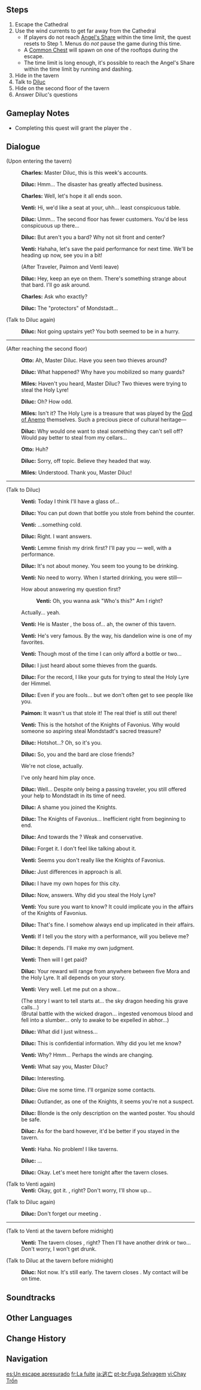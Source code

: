{{Quest Infobox
|id            = 00376
|image         = Archon Quest Wild Escape.png
|type          = Archon
|chapter       = Prologue
|actNum        = II
|act           = For a Tomorrow Without Tears
|part          = 7
|startLocation = [[Mondstadt City|Mondstadt]], [[Mondstadt]]
|region        = Mondstadt
|area          = Starfell Valley
|subarea       = Mondstadt City
|prev          = Venti's New Plan
|next          = Behind the Scenes
|rewards       = Adventure EXP*250;Mora*5,450;Character EXP*2,850;Fine Enhancement Ore*5
|characters    = Charles;Diluc;Miles;Otto;Paimon;Traveler;Venti
|voiced        = yes
}}
{{TeyvatQuest|0|2|part=7}}

==Steps==
# Escape the Cathedral
# Use the wind currents to get far away from the Cathedral
#* If players do not reach [[Angel's Share]] within the time limit, the quest resets to Step 1. Menus do ''not'' pause the game during this time.
#* A [[Common Chest]] will spawn on one of the rooftops during the escape.
#*The time limit is long enough, it's possible to reach the Angel's Share within the time limit by running and dashing.
# Hide in the tavern
# Talk to [[Diluc]]
# Hide on the second floor of the tavern
# Answer Diluc's questions

==Gameplay Notes==
* Completing this quest will grant the player the {{Achievement|Knights and Their Knotty Issues}}.

==Dialogue==
{{Quest Description|[[Venti]]'s plan to steal the [[Holy Lyre der Himmel|Holy Lyre]] went off without a hitch. Well, almost &mdash; when the Lyre was almost in your hands, a stranger stole it from under your noses. Your movements alerted the guards, forcing you to flee the [[Mondstadt Cathedral|Cathedral]].}}
{{Dialogue Start}}
;(Upon entering the tavern)
:{{A|vo mdaq049 4 barkeeper 01.ogg}} '''Charles:''' Master Diluc, this is this week's accounts.
:{{A|vo mdaq049 4 diluc 01.ogg}} '''Diluc:''' Hmm... The disaster has greatly affected business.
:{{A|vo mdaq049 4 barkeeper 02.ogg}} '''Charles:''' Well, let's hope it all ends soon.
:{{A|vo mdaq049 4 venti 01.ogg}} '''Venti:''' Hi, we'd like a seat at your, uhh... least conspicuous table.
:{{A|vo mdaq049 4 diluc 02.ogg}} '''Diluc:''' Umm... The second floor has fewer customers. You'd be less conspicuous up there...
:{{A|vo mdaq049 4 diluc 03.ogg}} '''Diluc:''' But aren't you a bard? Why not sit front and center?
:{{A|vo mdaq049 4 venti 02.ogg}} '''Venti:''' Hahaha, let's save the paid performance for next time. We'll be heading up now, see you in a bit!
:;(After Traveler, Paimon and Venti leave)
:{{A|vo mdaq049 4 diluc 04.ogg}} '''Diluc:''' Hey, keep an eye on them. There's something strange about that bard. I'll go ask around.
:{{A|vo mdaq049 4 barkeeper 03.ogg}} '''Charles:''' Ask who exactly?
:{{A|vo mdaq049 4 diluc 05.ogg}} '''Diluc:''' The "protectors" of Mondstadt...

;(Talk to Diluc again)
:{{A|vo dialog mdaq050 diluc 01.ogg}} '''Diluc:''' Not going upstairs yet? You both seemed to be in a hurry.

----

;(After reaching the second floor)
:{{A|vo mdaq050 6 guard2 01.ogg}} '''Otto:''' Ah, Master Diluc. Have you seen two thieves around?
:{{A|vo mdaq050 6 diluc 01.ogg}} '''Diluc:''' What happened? Why have you mobilized so many guards?
:{{A|vo mdaq050 6 guard2 02.ogg}} '''Miles:''' Haven't you heard, Master Diluc? Two thieves were trying to steal the Holy Lyre!
:{{A|vo mdaq050 6 diluc 02.ogg}} '''Diluc:''' Oh? How odd.
:{{A|vo mdaq050 6 guard2 03.ogg}} '''Miles:''' Isn't it? The Holy Lyre is a treasure that was played by the [[Barbatos|God of Anemo]] themselves. Such a precious piece of cultural heritage&mdash;
:{{A|vo mdaq050 6 diluc 03.ogg}} '''Diluc:''' Why would one want to steal something they can't sell off? Would pay better to steal from my cellars...
:{{A|vo mdaq050 6 guard2 04.ogg}} '''Otto:''' Huh?
:{{A|vo mdaq050 6 diluc 04.ogg}} '''Diluc:''' Sorry, off topic. Believe they headed that way.
:{{A|vo mdaq050 6 guard2 05.ogg}} '''Miles:''' Understood. Thank you, Master Diluc!

----

;(Talk to Diluc)
:{{A|vo mdaq050 7 venti 01.ogg}} '''Venti:''' Today I think I'll have a glass of...
:{{A|vo mdaq050 7 diluc 01.ogg}} '''Diluc:''' You can put down that bottle you stole from behind the counter.
:{{A|vo mdaq050 7 venti 02.ogg}} '''Venti:''' ...something cold.
:{{A|vo mdaq050 7 diluc 02.ogg}} '''Diluc:''' Right. I want answers.
:{{A|vo mdaq050 7 venti 03.ogg}} '''Venti:''' Lemme finish my drink first? I'll pay you &mdash; well, with a performance.
:{{A|vo mdaq050 7 diluc 03.ogg}} '''Diluc:''' It's not about money. You seem too young to be drinking.
:{{A|vo mdaq050 7 venti 04.ogg}} '''Venti:''' No need to worry. When I started drinking, you were still&mdash;
:{{DIcon}} How about answering my question first?
::{{A|vo mdaq050 7 venti 05.ogg}} '''Venti:''' Oh, you wanna ask "Who's this?" Am I right?
:{{DIcon}} Actually... yeah.
:{{A|vo mdaq050 7 venti 06.ogg}} '''Venti:''' He is Master {{Color|buzzword|Diluc}}, the boss of... ah, the owner of this tavern.
:{{A|vo mdaq050 7 venti 07.ogg}} '''Venti:''' He's very famous. By the way, his dandelion wine is one of my favorites.
:{{A|vo mdaq050 7 venti 08.ogg}} '''Venti:''' Though most of the time I can only afford a bottle or two...
:{{A|vo mdaq050 7 diluc 04.ogg}} '''Diluc:''' I just heard about some thieves from the guards.
:{{A|vo mdaq050 7 diluc 05.ogg}} '''Diluc:''' For the record, I like your guts for trying to steal the Holy Lyre der Himmel.
:{{A|vo mdaq050 7 diluc 06.ogg}} '''Diluc:''' Even if you are fools... but we don't often get to see people like you.
:{{A|vo mdaq050 7 paimon 01.ogg}} '''Paimon:''' It wasn't us that stole it! The real thief is still out there!
:{{A|vo mdaq050 7 venti 10.ogg}} '''Venti:''' This is the hotshot of the Knights of Favonius. Why would someone so aspiring steal Mondstadt's sacred treasure?
:{{A|vo mdaq050 7 diluc 07.ogg}} '''Diluc:''' Hotshot...? Oh, so it's you.
:{{A|vo mdaq050 7 diluc 08.ogg}} '''Diluc:''' So, you and the bard are close friends?
:{{DIcon}} We're not close, actually.
:{{DIcon}} I've only heard him play once.
:{{A|vo mdaq050 7 diluc 09.ogg}} '''Diluc:''' Well... Despite only being a passing traveler, you still offered your help to Mondstadt in its time of need.
:{{A|vo mdaq050 7 diluc 10.ogg}} '''Diluc:''' A shame you joined the Knights.
:{{A|vo mdaq050 7 diluc 11.ogg}} '''Diluc:''' The Knights of Favonius... Inefficient right from beginning to end.
:{{A|vo mdaq050 7 diluc 12.ogg}} '''Diluc:''' And towards the {{Color|buzzword|Fatui}}? Weak and conservative.
:{{A|vo mdaq050 7 diluc 13.ogg}} '''Diluc:''' Forget it. I don't feel like talking about it.
:{{A|vo mdaq050 7 venti 11.ogg}} '''Venti:''' Seems you don't really like the Knights of Favonius.
:{{A|vo mdaq050 7 diluc 14.ogg}} '''Diluc:''' Just differences in approach is all.
:{{A|vo mdaq050 7 diluc 15.ogg}} '''Diluc:''' I have my own hopes for this city.
:{{A|vo mdaq050 7 diluc 16.ogg}} '''Diluc:''' Now, answers. Why did you steal the Holy Lyre?
:{{A|vo mdaq050 7 venti 12.ogg}} '''Venti:''' You sure you want to know? It could implicate you in the affairs of the Knights of Favonius.
:{{A|vo mdaq050 7 diluc 17.ogg}} '''Diluc:''' That's fine. I somehow always end up implicated in their affairs.
:{{A|vo mdaq050 7 venti 13.ogg}} '''Venti:''' If I tell you the story with a performance, will you believe me?
:{{A|vo mdaq050 7 diluc 18.ogg}} '''Diluc:''' It depends. I'll make my own judgment.
:{{A|vo mdaq050 7 venti 14.ogg}} '''Venti:''' Then will I get paid?
:{{A|vo mdaq050 7 diluc 19.ogg}} '''Diluc:''' Your reward will range from anywhere between five Mora and the Holy Lyre. It all depends on your story.
:{{A|vo mdaq050 7 venti 15.ogg}} '''Venti:''' Very well. Let me put on a show...

:{{Color|menu|You listen to Venti sing the song about the dragon once more...}}
:(The story I want to tell starts at... the sky dragon heeding his grave calls...)
:(Brutal battle with the wicked dragon... ingested venomous blood and fell into a slumber... only to awake to be expelled in abhor...)

:{{A|vo mdaq050 7 diluc 20.ogg}} '''Diluc:''' What did I just witness...
:{{A|vo mdaq050 7 diluc 21.ogg}} '''Diluc:''' This is confidential information. Why did you let me know?
:{{A|vo mdaq050 7 venti 16.ogg}} '''Venti:''' Why? Hmm... Perhaps the winds are changing.
:{{A|vo mdaq050 7 venti 17.ogg}} '''Venti:''' What say you, Master Diluc?
:{{A|vo mdaq050 7 diluc 22.ogg}} '''Diluc:''' Interesting.
:{{A|vo mdaq050 7 diluc 23.ogg}} '''Diluc:''' Give me some time. I'll organize some contacts.
:{{A|vo mdaq050 7 diluc 24.ogg}} '''Diluc:''' Outlander, as one of the Knights, it seems you're not a suspect.
:{{A|vo mdaq050 7 diluc 25.ogg}} '''Diluc:''' Blonde is the only description on the wanted poster. You should be safe.
:{{A|vo mdaq050 7 diluc 26.ogg}} '''Diluc:''' As for the bard however, it'd be better if you stayed in the tavern.
:{{A|vo mdaq050 7 venti 18.ogg}} '''Venti:''' Haha. No problem! I like taverns.
:{{A|vo mdaq050 7 diluc 27.ogg}} '''Diluc:''' ...
:{{A|vo mdaq050 7 diluc 28.ogg}} '''Diluc:''' Okay. Let's meet here tonight after the tavern closes.

;(Talk to Venti again)
:'''Venti:''' Okay, got it. {{Color|buzzword|Tomorrow night}}, right? Don't worry, I'll show up...

;(Talk to Diluc again)
:{{A|vo dialog mdaq050 diluc 03.ogg}} '''Diluc:''' Don't forget our meeting {{Color|buzzword|tomorrow night}}.

----

;(Talk to Venti at the tavern before midnight)
:{{A|vo dialog mdaq050 venti 01.ogg}} '''Venti:''' The tavern closes {{Color|buzzword|at midnight}}, right? Then I'll have another drink or two... Don't worry, I won't get drunk.

;(Talk to Diluc at the tavern before midnight)
:{{A|vo dialog mdaq050 diluc 02.ogg}} '''Diluc:''' Not now. It's still early. The tavern closes {{Color|buzzword|at midnight}}. My contact will be on time.
{{Dialogue End}}

==Soundtracks==
{{Soundtracks by Category Table|type=quest}}

==Other Languages==
{{Other Languages
|en      = Wild Escape
|zhs     = 逃亡
|zhs_rm  = Táowáng
|zht     = 逃亡
|zht_rm  = Táowáng
|zh_tl   = Escape
|ja      = 逃亡
|ja_rm   = Toubou
|ja_tl   = Escape
|ko      = 도망
|ko_tl   = Escape
|es      = Un escape apresurado
|es_tl   = A Hurried Escape
|fr      = La fuite
|fr_tl   = The Escape
|ru      = Погоня
|ru_tl   = The Chase
|th      = หนีสิรออะไร!!!
|th_rm   = Ni si ro arai!!!
|th_tl   = Run, What are You Waiting For?!!!
|vi      = Chạy Trốn
|vi_tl   = Escape
|de      = Hastige Flucht
|de_tl   = Hasty Escape
|id      = Melarikan Diri
|id_tl   = Escape
|pt      = Fuga Selvagem
|pt_tl   = Wild Escape
|tr      = Kaçma Zamanı
|tr_tl   = Time to Escape
|it      = Fuga selvaggia
|it_tl   = Wild Escape
}}

==Change History==
{{Change History|1.0}}

==Navigation==
{{Archon Quest Navbox|chapter=Prologue}}

[[es:Un escape apresurado]]
[[fr:La fuite]]
[[ja:逃亡]]
[[pt-br:Fuga Selvagem]]
[[vi:Chạy Trốn]]